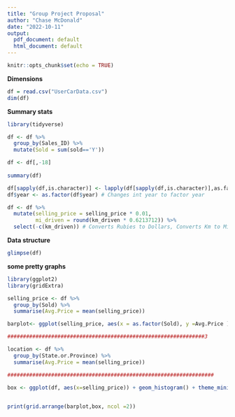 ```yaml
---
title: "Group Project Proposal"
author: "Chase McDonald"
date: "2022-10-11"
output:
  pdf_document: default
  html_document: default
---
```


```r
knitr::opts_chunk$set(echo = TRUE)
```

**Dimensions**
```r
df = read.csv("UserCarData.csv")
dim(df)
```
**Summary stats**
```r
library(tidyverse)

df <- df %>% 
  group_by(Sales_ID) %>% 
  mutate(Sold = sum(sold=='Y'))

df <- df[,-18]
         
summary(df) 

df[sapply(df,is.character)] <- lapply(df[sapply(df,is.character)],as.factor) # Changes all character types to factors for each column
df$year <- as.factor(df$year) # Changes int year to factor year

df <- df %>%
  mutate(selling_price = selling_price * 0.01,
         mi_driven = round(km_driven * 0.6213712)) %>%
  select(-c(km_driven)) # Converts Rubies to Dollars, Converts Km to Miles, and removes the Km column
```
**Data structure**

```r
glimpse(df)
```
**some pretty graphs**

```r
library(ggplot2)
library(gridExtra)

selling_price <- df %>% 
  group_by(Sold) %>% 
  summarise(Avg.Price = mean(selling_price))

barplot<- ggplot(selling_price, aes(x = as.factor(Sold), y =Avg.Price )) + geom_bar(stat = 'identity') + theme_minimal() + labs(title = 'Price of sold vs. not sold cars', x= 'Not sold (0) vs. Sold (1)' )

###############################################################3

location <- df %>% 
  group_by(State.or.Province) %>% 
  summarise(Avg.Price = mean(selling_price))  

##################################################################

box <- ggplot(df, aes(x=selling_price)) + geom_histogram() + theme_minimal() + labs(title = 'The distribution of selling prices')
  

print(grid.arrange(barplot,box, ncol =2))
```

